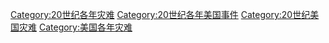 [[Category:20世纪各年灾难|Category:20世纪各年灾难]]
[[Category:20世纪各年美国事件|Category:20世纪各年美国事件]]
[[Category:20世纪美国灾难|Category:20世纪美国灾难]]
[[Category:美国各年灾难|Category:美国各年灾难]]